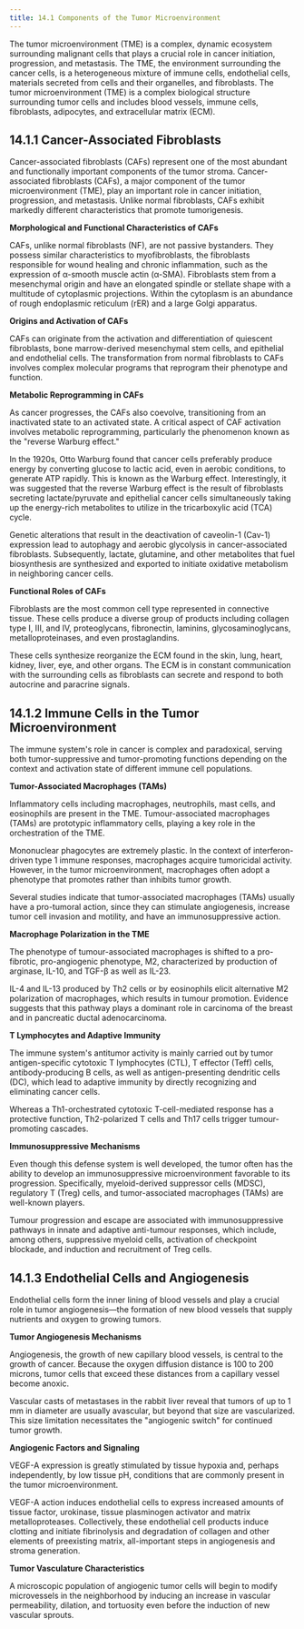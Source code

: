 ```yaml
---
title: 14.1 Components of the Tumor Microenvironment
---
```



The tumor microenvironment (TME) is a complex, dynamic ecosystem surrounding malignant cells that plays a crucial role in cancer initiation, progression, and metastasis. The TME, the environment surrounding the cancer cells, is a heterogeneous mixture of immune cells, endothelial cells, materials secreted from cells and their organelles, and fibroblasts. The tumor microenvironment (TME) is a complex biological structure surrounding tumor cells and includes blood vessels, immune cells, fibroblasts, adipocytes, and extracellular matrix (ECM).




## 14.1.1 Cancer-Associated Fibroblasts

Cancer-associated fibroblasts (CAFs) represent one of the most abundant and functionally important components of the tumor stroma. Cancer-associated fibroblasts (CAFs), a major component of the tumor microenvironment (TME), play an important role in cancer initiation, progression, and metastasis. Unlike normal fibroblasts, CAFs exhibit markedly different characteristics that promote tumorigenesis.


**Morphological and Functional Characteristics of CAFs**

CAFs, unlike normal fibroblasts (NF), are not passive bystanders. They possess similar characteristics to myofibroblasts, the fibroblasts responsible for wound healing and chronic inflammation, such as the expression of α-smooth muscle actin (α-SMA). Fibroblasts stem from a mesenchymal origin and have an elongated spindle or stellate shape with a multitude of cytoplasmic projections. Within the cytoplasm is an abundance of rough endoplasmic reticulum (rER) and a large Golgi apparatus.

**Origins and Activation of CAFs**

CAFs can originate from the activation and differentiation of quiescent fibroblasts, bone marrow-derived mesenchymal stem cells, and epithelial and endothelial cells. The transformation from normal fibroblasts to CAFs involves complex molecular programs that reprogram their phenotype and function.

**Metabolic Reprogramming in CAFs**

As cancer progresses, the CAFs also coevolve, transitioning from an inactivated state to an activated state. A critical aspect of CAF activation involves metabolic reprogramming, particularly the phenomenon known as the "reverse Warburg effect."

In the 1920s, Otto Warburg found that cancer cells preferably produce energy by converting glucose to lactic acid, even in aerobic conditions, to generate ATP rapidly. This is known as the Warburg effect. Interestingly, it was suggested that the reverse Warburg effect is the result of fibroblasts secreting lactate/pyruvate and epithelial cancer cells simultaneously taking up the energy-rich metabolites to utilize in the tricarboxylic acid (TCA) cycle.

Genetic alterations that result in the deactivation of caveolin-1 (Cav-1) expression lead to autophagy and aerobic glycolysis in cancer-associated fibroblasts. Subsequently, lactate, glutamine, and other metabolites that fuel biosynthesis are synthesized and exported to initiate oxidative metabolism in neighboring cancer cells.

**Functional Roles of CAFs**

Fibroblasts are the most common cell type represented in connective tissue. These cells produce a diverse group of products including collagen type I, III, and IV, proteoglycans, fibronectin, laminins, glycosaminoglycans, metalloproteinases, and even prostaglandins.

These cells synthesize reorganize the ECM found in the skin, lung, heart, kidney, liver, eye, and other organs. The ECM is in constant communication with the surrounding cells as fibroblasts can secrete and respond to both autocrine and paracrine signals.

## 14.1.2 Immune Cells in the Tumor Microenvironment

The immune system's role in cancer is complex and paradoxical, serving both tumor-suppressive and tumor-promoting functions depending on the context and activation state of different immune cell populations.

**Tumor-Associated Macrophages (TAMs)**

Inflammatory cells including macrophages, neutrophils, mast cells, and eosinophils are present in the TME. Tumour-associated macrophages (TAMs) are prototypic inflammatory cells, playing a key role in the orchestration of the TME.

Mononuclear phagocytes are extremely plastic. In the context of interferon-driven type 1 immune responses, macrophages acquire tumoricidal activity. However, in the tumor microenvironment, macrophages often adopt a phenotype that promotes rather than inhibits tumor growth.

Several studies indicate that tumor-associated macrophages (TAMs) usually have a pro-tumoral action, since they can stimulate angiogenesis, increase tumor cell invasion and motility, and have an immunosuppressive action.


**Macrophage Polarization in the TME**

The phenotype of tumour-associated macrophages is shifted to a pro-fibrotic, pro-angiogenic phenotype, M2, characterized by production of arginase, IL-10, and TGF-β as well as IL-23.

IL-4 and IL-13 produced by Th2 cells or by eosinophils elicit alternative M2 polarization of macrophages, which results in tumour promotion. Evidence suggests that this pathway plays a dominant role in carcinoma of the breast and in pancreatic ductal adenocarcinoma.

**T Lymphocytes and Adaptive Immunity**

The immune system's antitumor activity is mainly carried out by tumor antigen-specific cytotoxic T lymphocytes (CTL), T effector (Teff) cells, antibody-producing B cells, as well as antigen-presenting dendritic cells (DC), which lead to adaptive immunity by directly recognizing and eliminating cancer cells.

Whereas a Th1-orchestrated cytotoxic T-cell-mediated response has a protective function, Th2-polarized T cells and Th17 cells trigger tumour-promoting cascades.

**Immunosuppressive Mechanisms**

Even though this defense system is well developed, the tumor often has the ability to develop an immunosuppressive microenvironment favorable to its progression. Specifically, myeloid-derived suppressor cells (MDSC), regulatory T (Treg) cells, and tumor-associated macrophages (TAMs) are well-known players.

Tumour progression and escape are associated with immunosuppressive pathways in innate and adaptive anti-tumour responses, which include, among others, suppressive myeloid cells, activation of checkpoint blockade, and induction and recruitment of Treg cells.

## 14.1.3 Endothelial Cells and Angiogenesis

Endothelial cells form the inner lining of blood vessels and play a crucial role in tumor angiogenesis—the formation of new blood vessels that supply nutrients and oxygen to growing tumors.

**Tumor Angiogenesis Mechanisms**

Angiogenesis, the growth of new capillary blood vessels, is central to the growth of cancer. Because the oxygen diffusion distance is 100 to 200 microns, tumor cells that exceed these distances from a capillary vessel become anoxic.

Vascular casts of metastases in the rabbit liver reveal that tumors of up to 1 mm in diameter are usually avascular, but beyond that size are vascularized. This size limitation necessitates the "angiogenic switch" for continued tumor growth.




**Angiogenic Factors and Signaling**

VEGF-A expression is greatly stimulated by tissue hypoxia and, perhaps independently, by low tissue pH, conditions that are commonly present in the tumor microenvironment.

VEGF-A action induces endothelial cells to express increased amounts of tissue factor, urokinase, tissue plasminogen activator and matrix metalloproteases. Collectively, these endothelial cell products induce clotting and initiate fibrinolysis and degradation of collagen and other elements of preexisting matrix, all-important steps in angiogenesis and stroma generation.

**Tumor Vasculature Characteristics**

A microscopic population of angiogenic tumor cells will begin to modify microvessels in the neighborhood by inducing an increase in vascular permeability, dilation, and tortuosity even before the induction of new vascular sprouts.
